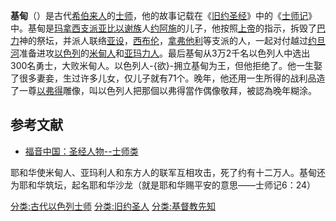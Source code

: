 '''基甸'''（{{lang-he|גִּדְעוֹן}}）是古代[[希伯来人|希伯来人]]的[[士师|士师]]，他的故事记载在《[[旧约圣经|旧约圣经]]》中的《[[士师记|士师记]]》中。基甸是[[玛拿西支派|玛拿西支派]][[亚比以谢族|亚比以谢族]]人[[约阿施|约阿施]]的儿子，他按照[[上帝|上帝]]的指示，拆毁了[[巴力|巴力]]神的祭坛，并派人联络[[亚设支派|亚设]]，[[西布伦支派|西布伦]]，[[拿弗他利支派|拿弗他利]]等支派的人，一起对付越过[[约旦河|约旦河]]准备进攻[[以色列|以色列]]的[[米甸人|米甸人]]和[[亚玛力人|亚玛力人]]。最后基甸从3万2千名以色列人中选出300名勇士，大败米甸人。以色列人-{欲}-拥立基甸为王，但他拒绝了。他一生娶了很多妻妾，生过许多儿女，仅儿子就有71个。晚年，他还用一生所得的战利品造了一尊[[以弗得|以弗得]]雕像，叫以色列人把那個以弗得當作偶像敬拜，被認為晚年糊涂。

==参考文献==
*[https://web.archive.org/web/20100103151540/http://www.fuyinchina.com/n85c126p16.aspx 福音中国：圣经人物--士师类]
耶和华使米甸人、亚玛利人和东方人的联军互相攻击，死了约有十二万人。基甸还为耶和华筑坛，起名耶和华沙龙（就是耶和华赐平安的意思——士师记6：24）



[[分类:古代以色列士师|分类:古代以色列士师]]
[[分类:旧约圣人|分类:旧约圣人]]
[[分类:基督教先知|分类:基督教先知]]
{{Authority control}}
{{圣经人物小作品}}